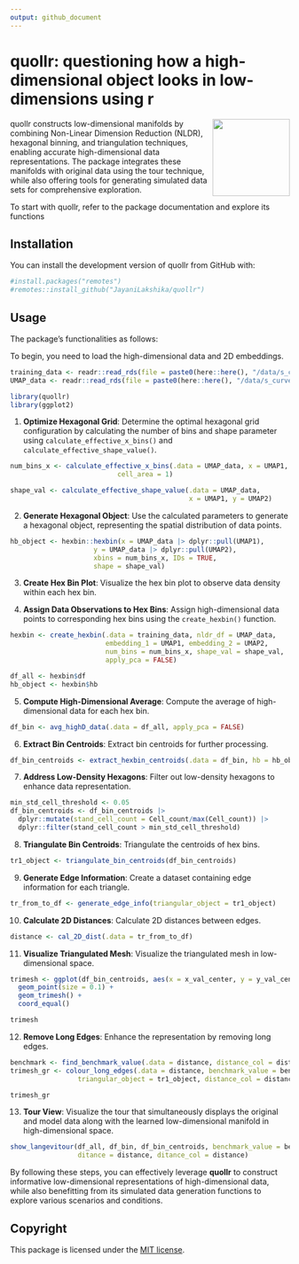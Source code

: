 ```yaml
---
output: github_document
---
```


# quollr: questioning how a high-dimensional object looks in low-dimensions using r 
<img src="man/figures/logo.png" align="right" height="139" alt="" />

quollr constructs low-dimensional manifolds by combining Non-Linear Dimension Reduction (NLDR), hexagonal binning, and triangulation techniques, enabling accurate high-dimensional data representations. The package integrates these manifolds with original data using the tour technique, while also offering tools for generating simulated data sets for comprehensive exploration.

To start with quollr, refer to the package documentation and explore its functions

<!--An associated paper can be found at-->

## Installation

You can install the development version of quollr from GitHub with:

```r
#install.packages("remotes")
#remotes::install_github("JayaniLakshika/quollr")
```

## Usage

The package's functionalities as follows:

To begin, you need to load the high-dimensional data and 2D embeddings.

```r
training_data <- readr::read_rds(file = paste0(here::here(), "/data/s_curve_noise_training.rds"))
UMAP_data <- readr::read_rds(file = paste0(here::here(), "/data/s_curve_noise_umap.rds"))
```

```r
library(quollr)
library(ggplot2)
```

1. **Optimize Hexagonal Grid**: Determine the optimal hexagonal grid configuration by calculating the number of bins and shape parameter using `calculate_effective_x_bins()` and `calculate_effective_shape_value()`.

```r
num_bins_x <- calculate_effective_x_bins(.data = UMAP_data, x = UMAP1,
                           cell_area = 1)

shape_val <- calculate_effective_shape_value(.data = UMAP_data, 
                                             x = UMAP1, y = UMAP2)
```

2. **Generate Hexagonal Object**: Use the calculated parameters to generate a hexagonal object, representing the spatial distribution of data points.

```r
hb_object <- hexbin::hexbin(x = UMAP_data |> dplyr::pull(UMAP1), 
                     y = UMAP_data |> dplyr::pull(UMAP2), 
                     xbins = num_bins_x, IDs = TRUE, 
                     shape = shape_val)
```

3. **Create Hex Bin Plot**: Visualize the hex bin plot to observe data density within each hex bin.

4. **Assign Data Observations to Hex Bins**: Assign high-dimensional data points to corresponding hex bins using the `create_hexbin()` function.

```r
hexbin <- create_hexbin(.data = training_data, nldr_df = UMAP_data, 
                        embedding_1 = UMAP1, embedding_2 = UMAP2, 
                        num_bins = num_bins_x, shape_val = shape_val, 
                        apply_pca = FALSE)

df_all <- hexbin$df
hb_object <- hexbin$hb
```

5. **Compute High-Dimensional Average**: Compute the average of high-dimensional data for each hex bin.

```r
df_bin <- avg_highD_data(.data = df_all, apply_pca = FALSE)
```

6. **Extract Bin Centroids**: Extract bin centroids for further processing.

```r
df_bin_centroids <- extract_hexbin_centroids(.data = df_bin, hb = hb_object)
```

7. **Address Low-Density Hexagons**: Filter out low-density hexagons to enhance data representation.

```r
min_std_cell_threshold <- 0.05
df_bin_centroids <- df_bin_centroids |>
  dplyr::mutate(stand_cell_count = Cell_count/max(Cell_count)) |>
  dplyr::filter(stand_cell_count > min_std_cell_threshold)
```

8. **Triangulate Bin Centroids**: Triangulate the centroids of hex bins.

```r
tr1_object <- triangulate_bin_centroids(df_bin_centroids)
```

9. **Generate Edge Information**: Create a dataset containing edge information for each triangle.

```r
tr_from_to_df <- generate_edge_info(triangular_object = tr1_object)
```

10. **Calculate 2D Distances**: Calculate 2D distances between edges.

```r
distance <- cal_2D_dist(.data = tr_from_to_df)
```

11. **Visualize Triangulated Mesh**: Visualize the triangulated mesh in low-dimensional space.

```r
trimesh <- ggplot(df_bin_centroids, aes(x = x_val_center, y = y_val_center)) + 
  geom_point(size = 0.1) + 
  geom_trimesh() + 
  coord_equal() 

trimesh
```

12. **Remove Long Edges**: Enhance the representation by removing long edges.

```r
benchmark <- find_benchmark_value(.data = distance, distance_col = distance)
trimesh_gr <- colour_long_edges(.data = distance, benchmark_value = benchmark, 
                 triangular_object = tr1_object, distance_col = distance) 

trimesh_gr
```

13. **Tour View**: Visualize the tour that simultaneously displays the original and model data along with the learned low-dimensional manifold in high-dimensional space.

```r
show_langevitour(df_all, df_bin, df_bin_centroids, benchmark_value = benchmark, 
                 ditance = distance, ditance_col = distance)
```

By following these steps, you can effectively leverage **quollr** to construct informative low-dimensional representations of high-dimensional data, while also benefitting from its simulated data generation functions to explore various scenarios and conditions.


## Copyright

This package is licensed under the [MIT license](https://github.com/JayaniLakshika/quollr/LICENSE.md). 

